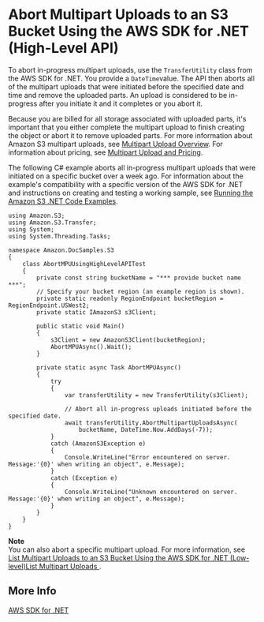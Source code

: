 # Abort Multipart Uploads to an S3 Bucket Using the AWS SDK for \.NET \(High\-Level API\)<a name="HLAbortDotNet"></a>

To abort in\-progress  multipart uploads, use the `TransferUtility` class from the AWS SDK for \.NET\. You provide a `DateTime`value\. The API then aborts all of the multipart uploads that were initiated before the specified date and time and remove the uploaded parts\. An upload is considered to be in\-progress after you initiate it and it completes or you abort it\. 

Because you are billed for all storage associated with uploaded parts, it's important that you either complete the multipart upload to finish creating the object or abort it to remove uploaded parts\. For more information about Amazon S3 multipart uploads, see [Multipart Upload Overview](mpuoverview.md)\. For information about pricing, see [Multipart Upload and Pricing](mpuoverview.md#mpuploadpricing)\.

The following C\# example aborts all in\-progress multipart uploads that were initiated on a specific bucket over a week ago\. For information about the example's compatibility with a specific version of the AWS SDK for \.NET and instructions on creating and testing a working sample, see [Running the Amazon S3 \.NET Code Examples](UsingTheMPDotNetAPI.md#TestingDotNetApiSamples)\.

```
using Amazon.S3;
using Amazon.S3.Transfer;
using System;
using System.Threading.Tasks;

namespace Amazon.DocSamples.S3
{
    class AbortMPUUsingHighLevelAPITest
    {
        private const string bucketName = "*** provide bucket name ***";
        // Specify your bucket region (an example region is shown).
        private static readonly RegionEndpoint bucketRegion = RegionEndpoint.USWest2;
        private static IAmazonS3 s3Client;

        public static void Main()
        {
            s3Client = new AmazonS3Client(bucketRegion);
            AbortMPUAsync().Wait();
        }

        private static async Task AbortMPUAsync()
        {
            try
            {
                var transferUtility = new TransferUtility(s3Client);

                // Abort all in-progress uploads initiated before the specified date.
                await transferUtility.AbortMultipartUploadsAsync(
                    bucketName, DateTime.Now.AddDays(-7));
            }
            catch (AmazonS3Exception e)
            {
                Console.WriteLine("Error encountered on server. Message:'{0}' when writing an object", e.Message);
            }
            catch (Exception e)
            {
                Console.WriteLine("Unknown encountered on server. Message:'{0}' when writing an object", e.Message);
            }
        } 
    }
}
```

**Note**  
You can also abort a specific multipart upload\. For more information, see [List Multipart Uploads to an S3 Bucket Using the AWS SDK for \.NET \(Low\-level\)List Multipart Uploads ](LLlistMPuploadsDotNet.md)\. 

## More Info<a name="HLAbortDotNet-more-info"></a>

[AWS SDK for \.NET](https://aws.amazon.com/sdk-for-net/)